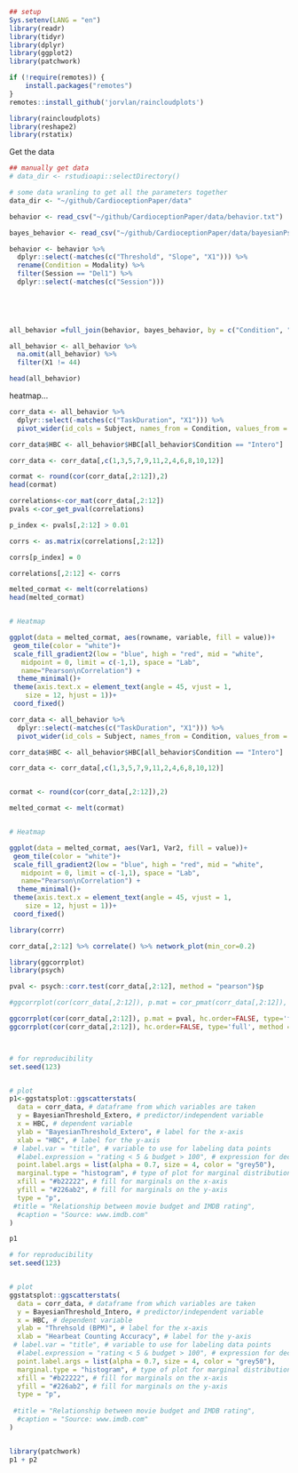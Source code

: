 

```r
## setup
Sys.setenv(LANG = "en")
library(readr)
library(tidyr)
library(dplyr)
library(ggplot2)
library(patchwork)

if (!require(remotes)) {
    install.packages("remotes")
}
remotes::install_github('jorvlan/raincloudplots')

library(raincloudplots)
library(reshape2)
library(rstatix)

```

Get the data

```r

## manually get data
# data_dir <- rstudioapi::selectDirectory()

# some data wranling to get all the parameters together
data_dir <- "~/github/CardioceptionPaper/data"

behavior <- read_csv("~/github/CardioceptionPaper/data/behavior.txt")

bayes_behavior <- read_csv("~/github/CardioceptionPaper/data/bayesianPsychophysic.txt")

behavior <- behavior %>%
  dplyr::select(-matches(c("Threshold", "Slope", "X1"))) %>%
  rename(Condition = Modality) %>%
  filter(Session == "Del1") %>%
  dplyr::select(-matches(c("Session")))
  

 


all_behavior =full_join(behavior, bayes_behavior, by = c("Condition", "Subject"))

all_behavior <- all_behavior %>%
  na.omit(all_behavior) %>%
  filter(X1 != 44)

head(all_behavior)
```

heatmap...
```r

corr_data <- all_behavior %>%
  dplyr::select(-matches(c("TaskDuration", "X1"))) %>%
  pivot_wider(id_cols = Subject, names_from = Condition, values_from = c("dPrime", "DecisionRT", "BayesianThreshold", "BayesianSlope", "Confidence"))

corr_data$HBC <- all_behavior$HBC[all_behavior$Condition == "Intero"]

corr_data <- corr_data[,c(1,3,5,7,9,11,2,4,6,8,10,12)]

cormat <- round(cor(corr_data[,2:12]),2)
head(cormat)

correlations<-cor_mat(corr_data[,2:12])
pvals <-cor_get_pval(correlations)

p_index <- pvals[,2:12] > 0.01

corrs <- as.matrix(correlations[,2:12])

corrs[p_index] = 0

correlations[,2:12] <- corrs

melted_cormat <- melt(correlations)
head(melted_cormat)


# Heatmap

ggplot(data = melted_cormat, aes(rowname, variable, fill = value))+
 geom_tile(color = "white")+
 scale_fill_gradient2(low = "blue", high = "red", mid = "white", 
   midpoint = 0, limit = c(-1,1), space = "Lab", 
   name="Pearson\nCorrelation") +
  theme_minimal()+ 
 theme(axis.text.x = element_text(angle = 45, vjust = 1, 
    size = 12, hjust = 1))+
 coord_fixed()

```

```r

corr_data <- all_behavior %>%
  dplyr::select(-matches(c("TaskDuration", "X1"))) %>%
  pivot_wider(id_cols = Subject, names_from = Condition, values_from = c("dPrime", "DecisionRT", "BayesianThreshold", "BayesianSlope", "Confidence"))

corr_data$HBC <- all_behavior$HBC[all_behavior$Condition == "Intero"]

corr_data <- corr_data[,c(1,3,5,7,9,11,2,4,6,8,10,12)]


cormat <- round(cor(corr_data[,2:12]),2)

melted_cormat <- melt(cormat)


# Heatmap

ggplot(data = melted_cormat, aes(Var1, Var2, fill = value))+
 geom_tile(color = "white")+
 scale_fill_gradient2(low = "blue", high = "red", mid = "white", 
   midpoint = 0, limit = c(-1,1), space = "Lab", 
   name="Pearson\nCorrelation") +
  theme_minimal()+ 
 theme(axis.text.x = element_text(angle = 45, vjust = 1, 
    size = 12, hjust = 1))+
 coord_fixed()
```
```r
library(corrr)

corr_data[,2:12] %>% correlate() %>% network_plot(min_cor=0.2)

```
```r
library(ggcorrplot)
library(psych)

pval <- psych::corr.test(corr_data[,2:12], method = "pearson")$p

#ggcorrplot(cor(corr_data[,2:12]), p.mat = cor_pmat(corr_data[,2:12]), hc.order=FALSE, type='full', insig='blank')

ggcorrplot(cor(corr_data[,2:12]), p.mat = pval, hc.order=FALSE, type='full', insig='blank', method = "square", sig.level = 0.05)
ggcorrplot(cor(corr_data[,2:12]), hc.order=FALSE, type='full', method = "square", sig.level = 0.05)




```

```r
# for reproducibility
set.seed(123)


# plot
p1<-ggstatsplot::ggscatterstats(
  data = corr_data, # dataframe from which variables are taken
  y = BayesianThreshold_Extero, # predictor/independent variable
  x = HBC, # dependent variable
  ylab = "BayesianThreshold_Extero", # label for the x-axis
  xlab = "HBC", # label for the y-axis
 # label.var = "title", # variable to use for labeling data points
  #label.expression = "rating < 5 & budget > 100", # expression for deciding which points to label
  point.label.args = list(alpha = 0.7, size = 4, color = "grey50"),
  marginal.type = "histogram", # type of plot for marginal distribution
  xfill = "#b22222", # fill for marginals on the x-axis
  yfill = "#226ab2", # fill for marginals on the y-axis
  type = "p",
 #title = "Relationship between movie budget and IMDB rating",
  #caption = "Source: www.imdb.com"
)

p1
```


```r

# for reproducibility
set.seed(123)


# plot
ggstatsplot::ggscatterstats(
  data = corr_data, # dataframe from which variables are taken
  y = BayesianThreshold_Intero, # predictor/independent variable
  x = HBC, # dependent variable
  ylab = "Threhsold (BPM)", # label for the x-axis
  xlab = "Hearbeat Counting Accuracy", # label for the y-axis
 # label.var = "title", # variable to use for labeling data points
  #label.expression = "rating < 5 & budget > 100", # expression for deciding which points to label
  point.label.args = list(alpha = 0.7, size = 4, color = "grey50"),
  marginal.type = "histogram", # type of plot for marginal distribution
  xfill = "#b22222", # fill for marginals on the x-axis
  yfill = "#226ab2", # fill for marginals on the y-axis
  type = "p",
 
 #title = "Relationship between movie budget and IMDB rating",
  #caption = "Source: www.imdb.com"
) 



```

```r
library(patchwork)
p1 + p2


```

